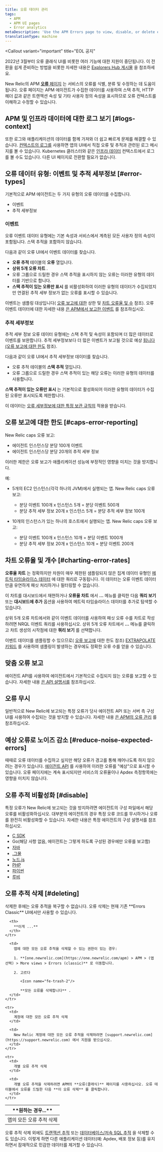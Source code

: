 ```yaml
---
title: 오류 데이터 관리
tags:
  - APM
  - APM UI pages
  - Error analytics
metaDescription: 'Use the APM Errors page to view, disable, or delete error traces for your app.'
translationType: machine
---
```


<Callout
  variant="important"
  title="EOL 공지"
>
  2022년 3월부터 오류 클래식 UI를 비롯한 여러 기능에 대한 지원이 중단됩니다. 이 전환을 쉽게 준비하는 방법을 비롯한 자세한 내용은 [Explorers Hub 게시물](https://discuss.newrelic.com/t/important-upcoming-changes-to-capabilities-and-support-across-errors-classic-labels-service-infrastructure-on-host-snmp-integration-and-inventory-data-in-cloud-integrations/175370) 을 참조하세요.
</Callout>

New Relic의 APM [**오류** 페이지](/docs/apm/applications-menu/error-analytics/error-analytics-explore-events-behind-errors) 는 서비스의 오류를 식별, 분류 및 수정하는 데 도움이 됩니다. 오류 페이지는 APM 에이전트가 수집한 데이터를 사용하여 스택 추적, HTTP 헤더 값과 같은 트랜잭션 속성 및 기타 사용자 정의 속성을 표시하므로 오류 컨텍스트를 이해하고 수정할 수 있습니다.

## APM 및 인프라 데이터에 대한 로그 보기 [#logs-context]

또한 로그와 애플리케이션의 데이터를 함께 가져와 더 쉽고 빠르게 문제를 해결할 수 있습니다. [컨텍스트의 로그를](/docs/logs/logs-context/configure-logs-context-apm-agents/) 사용하면 앱의 UI에서 직접 오류 및 추적과 관련된 로그 메시지를 볼 수 있습니다. Kubernetes 클러스터와 같은 [인프라 데이터](/docs/logs/forward-logs/forward-your-logs-using-infrastructure-agent/) 컨텍스트에서 로그를 볼 수도 있습니다. 다른 UI 페이지로 전환할 필요가 없습니다.

## 오류 데이터 유형: 이벤트 및 추적 세부정보 [#error-types]

기본적으로 APM 에이전트는 두 가지 유형의 오류 데이터를 수집합니다.

* 이벤트
* 추적 세부정보

### 이벤트

오류 이벤트 데이터 유형에는 기본 속성과 서비스에서 계측된 모든 사용자 정의 속성이 포함됩니다. 스택 추적을 포함하지 않습니다.

다음과 같이 오류 UI에서 이벤트 데이터를 찾습니다.

* **오류 추적** 테이블의 **오류** 열입니다.
* **상위 5개 오류 차트** .
* 오류 그룹으로 드릴한 경우 스택 추적을 표시하지 않는 오류는 이러한 유형의 데이터를 기반으로 합니다.
* **스택 추적이 있는 오류만 표시** 를 비활성화하여 이러한 유형의 데이터가 수집되었지만 연결된 추적 세부 정보가 없는 오류를 표시할 수 있습니다.

이벤트는 샘플링 대상입니다( [오류 보고에 대한](#caps-error-reporting) 상한 및 [차트 오류율 및 수](#charting-error-rates) 참조). 오류 이벤트 데이터에 대한 자세한 내용 [은 APM에서 보고한 이벤트](/docs/insights/insights-data-sources/default-data/apm-default-events-insights) 를 참조하십시오.

### 추적 세부정보

추적 세부 정보 오류 데이터 유형에는 스택 추적 및 속성이 포함되며 더 많은 데이터로 이벤트를 보완합니다. 추적 세부정보보다 더 많은 이벤트가 보고될 것으로 예상 [됩니다(오류 보고에 대한 한도](#caps-error-reporting) 참조).

다음과 같이 오류 UI에서 추적 세부정보 데이터를 찾습니다.

* 오류 추적 테이블의 **스택 추적** 열입니다.
* 오류 그룹으로 드릴한 경우 스택 추적이 있는 해당 오류는 이러한 유형의 데이터를 사용합니다.

**스택 추적이 있는 오류만 표시** 는 기본적으로 활성화되어 이러한 유형의 데이터가 수집된 오류만 표시되도록 제한합니다.

이 데이터는 [오류 세부정보에 대한 특정 보관 규칙의](/docs/accounts/original-accounts-billing/product-based-pricing/overview-data-retention-components#components-trace-data) 적용을 받습니다.

## 오류 보고에 대한 한도 [#caps-error-reporting]

New Relic caps 오류 보고:

* 에이전트 인스턴스당 분당 100개 이벤트
* 에이전트 인스턴스당 분당 20개의 추적 세부 정보

이러한 제한은 오류 보고가 애플리케이션 성능에 부정적인 영향을 미치는 것을 방지합니다.

예:

* 5개의 EC2 인스턴스(각각 하나의 JVM)에서 실행되는 앱. New Relic caps 오류 보고:

  * 분당 이벤트 100개 x 인스턴스 5개 = 분당 이벤트 500개
  * 분당 추적 세부 정보 20개 x 인스턴스 5개 = 분당 추적 세부 정보 100개

* 10개의 인스턴스가 있는 하나의 호스트에서 실행되는 앱. New Relic caps 오류 보고:

  * 분당 이벤트 100개 x 인스턴스 10개 = 분당 이벤트 1000개
  * 분당 추적 세부 정보 20개 x 인스턴스 10개 = 분당 이벤트 200개

## 차트 오류율 및 개수 [#charting-error-rates]

**오류율 차트** 는 정확하지만 차원이 매우 제한된 샘플링되지 않은 집계 데이터 유형인 [메트릭 타임슬라이스 데이터](/docs/query-your-data/nrql-new-relic-query-language/nrql-query-tutorials/query-apm-metric-timeslice-data-nrql) 에 대한 쿼리로 구동됩니다. 이 데이터는 오류 이벤트 데이터만큼 유연하게 패싯 처리하거나 필터링할 수 없습니다.

이 차트를 대시보드에서 재현하거나 **오류율 차트** 에서 **...** 메뉴를 클릭한 다음 **쿼리 보기** 또는 **대시보드에 추가** 옵션을 사용하여 메트릭 타임슬라이스 데이터를 추가로 탐색할 수 있습니다.

상위 5개 오류 차트에서와 같이 이벤트 데이터를 사용하여 패싯 오류 수를 차트로 작성하려면 NRQL 이벤트 쿼리를 사용하십시오. 상위 5개 오류 차트에서 **...** 메뉴를 클릭하고 차트 생성의 시작점에 대한 **쿼리 보기** 를 선택합니다.

이벤트 데이터를 샘플링할 수 있으므로( [오류 보고에](#caps-error-reporting) 대한 한도 참조) [EXTRAPOLATE 키워드](/docs/query-your-data/nrql-new-relic-query-language/get-started/nrql-syntax-clauses-functions#extrapolate) 를 사용하여 샘플링이 발생하는 경우에도 정확한 오류 수를 얻을 수 있습니다.

## 맞춤 오류 보고

에이전트 API를 사용하여 에이전트에서 기본적으로 수집되지 않는 오류를 보고할 수 있습니다. 자세한 내용 [은 API 설명서를](/docs/agents/manage-apm-agents/agent-data/manage-errors-apm-collect-ignore-or-mark-expected) 참조하십시오.

## 오류 무시

일반적으로 New Relic에 보고되는 특정 오류가 당사 에이전트 API 또는 서버 측 구성 UI를 사용하여 수집되는 것을 방지할 수 있습니다. 자세한 내용 [은 APM의 오류 관리](/docs/agents/manage-apm-agents/agent-data/manage-errors-apm-collect-ignore-or-mark-expected) 를 참조하십시오.

## 예상 오류로 노이즈 감소 [#reduce-noise-expected-errors]

때때로 오류 데이터를 수집하고 싶지만 해당 오류가 경고를 통해 깨어나도록 하지 않으려는 경우가 있습니다. [에이전트 API](/docs/agents/manage-apm-agents/agent-data/manage-errors-apm-collect-ignore-or-mark-expected) 를 사용하여 이러한 오류를 "예상"으로 표시할 수 있습니다. 오류 페이지에는 계속 표시되지만 서비스의 오류율이나 Apdex 측정항목에는 영향을 미치지 않습니다.

## 오류 추적 비활성화 [#disable]

특정 오류가 New Relic에 보고되는 것을 방지하려면 에이전트의 구성 파일에서 해당 오류를 비활성화하십시오. 대부분의 에이전트의 경우 특정 오류 코드를 무시하거나 오류를 완전히 비활성화할 수 있습니다. 자세한 내용은 특정 에이전트의 구성 설명서를 참조하십시오.

* [C SDK](https://github.com/newrelic/c-sdk/blob/master/GUIDE.md#error-instrumentation)
* Go(해당 사항 없음, 에이전트는 그렇게 하도록 구성된 경우에만 오류를 보고함)
* [자바](/docs/agents/java-agent/configuration/java-agent-configuration-config-file#Error_Collector)
* [.그물](/docs/agents/net-agent/installation-configuration/net-agent-configuration#error_collector)
* [노드.js](/docs/agents/nodejs-agent/installation-configuration/nodejs-agent-configuration#error_config)
* [PHP](/docs/agents/php-agent/configuration/php-agent-configuration#inivar-misctt-settings)
* [파이썬](/docs/agents/python-agent/installation-configuration/python-agent-configuration#error-collector-settings)
* [루비](/docs/agents/ruby-agent/installation-configuration/ruby-agent-configuration#error_collector)

## 오류 추적 삭제 [#deleting]

<Callout variant="caution">
  삭제한 후에는 오류 추적을 복구할 수 없습니다. 오류 삭제는 현재 기존 **Errors Classic** UI에서만 사용할 수 있습니다.
</Callout>

<table>
  <thead>
    <tr>
      <th style={{ width: "200px" }}>
        **원하는 경우...**
      </th>

      <th>
        **이게 ...**
      </th>
    </tr>
  </thead>

  <tbody>
    <tr>
      <td>
        앱의 모든 오류 추적 삭제
      </td>

      <td>
        앱에 대한 모든 오류 추적을 삭제할 수 있는 권한이 있는 경우:

        1. **[one.newrelic.com](https://one.newrelic.com/apm) > APM > (앱 선택) > More views > Errors (classic)** 로 이동합니다.

        2. 고르다

           <Icon name="fe-trash-2"/>

           **모든 오류를 삭제합니다** .
      </td>
    </tr>

    <tr>
      <td>
        계정에 대한 모든 오류 추적 삭제
      </td>

      <td>
        New Relic 계정에 대한 모든 오류 추적을 삭제하려면 [support.newrelic.com](https://support.newrelic.com) 에서 지원을 받으십시오.
      </td>
    </tr>

    <tr>
      <td>
        개별 오류 추적 삭제
      </td>

      <td>
        개별 오류 추적을 삭제하려면 APM의 **오류(클래식)** 페이지를 사용하십시오. 오류 테이블에서 오류를 드릴한 다음 **이 오류 삭제** 를 클릭합니다.
      </td>
    </tr>
  </tbody>
</table>

오류 추적 삭제 외에도 [트랜잭션 추적](/docs/traces/deleting-transaction-traces) 또는 [데이터베이스/저속 SQL 추적](/docs/applications-menu/database-and-slow-sql#db_deleting) 을 삭제할 수도 있습니다. 이렇게 하면 다른 애플리케이션 데이터(예: Apdex, 배포 정보 등)를 유지하면서 잠재적으로 민감한 데이터를 제거할 수 있습니다.